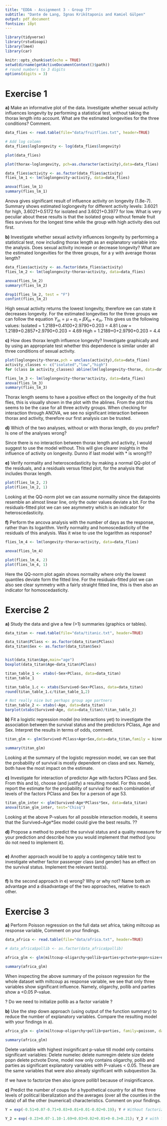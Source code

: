 ```yaml
---
title: "EDDA - Assignment 3 - Group 77"
subtitle: "Dante de Lang, Ignas Krikštaponis and Kamiel Gülpen"
output: pdf_document
fontsize: 10pt
---
```


```r
library(tidyverse)
library(rstudioapi)
library(lme4)
library(car)

knitr::opts_chunk$set(echo = TRUE)
setwd(dirname(getActiveDocumentContext()$path))
# round numbers to 3 digits
options(digits = 3)
```


# Exercise 1

**a)** Make an informative plot of the data. Investigate whether sexual activity influences longevity by performing a statistical test, without taking the thorax length into account. What are the estimated longevities for the three conditions? Comment.

```r
data_flies <- read.table(file="data/fruitflies.txt", header=TRUE)

# Add log colomn
data_flies$loglongevity <- log(data_flies$longevity)

plot(data_flies)

plot(thorax~loglongevity, pch=as.character(activity),data=data_flies)

data_flies$activity <- as.factor(data_flies$activity)
flies_lm_1 <- lm(loglongevity~activity, data=data_flies)

anova(flies_lm_1)
summary(flies_lm_1)

```
Anova gives significant result of influence activity on longevity (1.8e-7). Summary shows estimated loglongevity for different activity levels: 3.6021 for high, 3.6021+0.5172 for isolated and 3.6021+0.3977 for low. What is very peculiar about these results is that the isolated group without female fruit flies survives for the longest time while the group with high activity dies out first.

**b)** Investigate whether sexual activity influences longevity by performing a statistical test, now including thorax length as an explanatory variable into the analysis. Does sexual activity increase or decrease longevity? What are the estimated longevities for the three groups, for a y with average thorax length?

```r
data_flies$activity <- as.factor(data_flies$activity)
flies_lm_2 <- lm(loglongevity~thorax+activity, data=data_flies)

anova(flies_lm_2)
summary(flies_lm_2)

drop1(flies_lm_2, test = "F")
confint(flies_lm_2)
```
High sexual activity returns the lowest longevity, therefore we can state it decreases longevity. For the estimated longevities for the three groups we can follow the equation $Y_{in} = \mu + \alpha_i + \beta X_{in} + e_{in}$. This gives us the following values:
Isolated = 1.2189+0.4100+2.9790+0.203 = 4.81
Low = 1.2189+0.2857+2.9790+0.203 = 4.69
High = 1.2189+0+2.9790+0.203 = 4.4

**c)** How does thorax length influence longevity? Investigate graphically and by using an appropriate test whether this dependence is similar under all three conditions of sexual activity.

```r
plot(loglongevity~thorax,pch = unclass(activity),data=data_flies)
activity_classes <- c("isolated","low","high")
for (class in activity_classes) abline(lm(loglongevity~thorax, data=data_flies[data_flies$activity==class,]))

flies_lm_3 <- lm(loglongevity~thorax*activity, data=data_flies)
anova(flies_lm_3)
summary(flies_lm_3)
```

Thorax length seems to have a positive effect on the longevity of the fruit flies, this is visually shown in the plot with the ablines. From the plot this seems to be the case for all three activity groups. When checking for interaction through ANOVA, we see no significant interaction between thorax and activity, therefore our first analysis can be trusted.

**d)** Which of the two analyses, without or with thorax length, do you prefer? Is one of the analyses wrong?

Since there is no interaction between thorax length and activity, I would suggest to use the model without. This will give clearer insights in the influence of activity on longevity. Dunno if last model with * is wrong?!?

**e)** Verify normality and heteroscedasticity by making a normal QQ-plot of the residuals, and a residuals versus fitted plot, for the analysis that includes thorax length.
```r
plot(flies_lm_2, 2)
plot(flies_lm_2, 1)
```
Looking at the QQ-norm plot we can assume normality since the datapoints resemble an almost linear line, only the outer values deviate a bit. For the residuals-fitted plot we can see asymmetry which is an indicator for heteroscedasticity.

**f)** Perform the ancova analysis with the number of days as the response, rather than its logarithm. Verify normality and homoscedasticity of the residuals of this analysis. Was it wise to use the logarithm as response?
```r
flies_lm_4 <- lm(longevity~thorax+activity, data=data_flies)

anova(flies_lm_4)

plot(flies_lm_4, 2)
plot(flies_lm_4, 1)
```

Here the QQ-norm plot again shows normality where only the lowest quantiles deviate form the fitted line. For the residuals-fitted plot we can also see clear symmetry with a fairly straight fitted line, this is then also an indicator for homoscedasticity.

# Exercise 2

**a)** Study the data and give a few (>1) summaries (graphics or tables).
```r
data_titan <- read.table(file="data/titanic.txt", header=TRUE)

data_titan$PClass <- as.factor(data_titan$PClass)
data_titan$Sex <- as.factor(data_titan$Sex)


hist(data_titan$Age,main="age")
boxplot(data_titan$Age~data_titan$PClass)

titan_table_1 <- xtabs(~Sex+PClass, data=data_titan)
titan_table_1

titan_table_1.c <- xtabs(Survived~Sex+PClass, data=data_titan)
round(titan_table_1.c/titan_table_1,2)

# Not really nice but perhaps group age partners
titan_table_2 <- xtabs(~Age, data=data_titan)
barplot(xtabs(Survived~Age, data=data_titan)/titan_table_2) 
```

**b)** Fit a logistic regression model (no interactions yet) to investigate the association between the survival status and the predictors PClass, Age and Sex. Interpret the results in terms of odds, comment.
```r

titan_glm <- glm(Survived~PClass+Age+Sex,data=data_titan,family = binomial)

summary(titan_glm)
```
Looking at the summary of the logistic regression model, we can see that the probability of survival is mostly dependent on class and sex. Namely, both have the most impact on the estimate.


**c)** Investigate for interaction of predictor Age with factors PClass and Sex. From this and b), choose (and justify) a resulting model. For this model, report the estimate for the probability of survival for each combination of levels of the factors PClass and Sex for a person of age 53.

```r
titan_glm_inter <- glm(Survived~Age*PClass*Sex, data=data_titan)
anova(titan_glm_inter, test="Chisq")
```
Looking at the above P-values for all possible interaction models, it seems that the Survived~Age*Sex model could give the best results. ??

**d)** Propose a method to predict the survival status and a quality measure for your prediction and describe how you would implement that method (you do not need to implement it).
```r

```


**e)** Another approach would be to apply a contingency table test to investigate whether factor passenger class (and gender) has an effect on the survival status. Implement the relevant test(s).
```r

```

**f)** Is the second approach in e) wrong? Why or why not? Name both an advantage and a disadvantage of the two approaches, relative to each other.

# Exercise 3

**a)** Perform Poisson regression on the full data set africa, taking miltcoup as response variable, Comment on your findings.
```r
data_africa <- read.table(file="data/africa.txt", header=TRUE)

# data_africa$pollib <- as.factor(data_africa$pollib)

africa_glm <- glm(miltcoup~oligarchy+pollib+parties+pctvote+popn+size+numelec+numregim, family=poisson, data=data_africa)

summary(africa_glm)
```
When inspecting the above summary of the poisson regression for the whole dataset with miltcoup as response variable, we see that only three variables show significant influence. Namely, oligarchy, pollib and parties show a <0.05 P-value. 

? Do we need to initialize pollib as a factor variable ?

**b)** Use the step down approach (using output of the function summary) to reduce the number of explanatory variables. Compare the resulting model with your findings in a). 
```r

africa_glm <- glm(miltcoup~oligarchy+pollib+parties, family=poisson, data=data_africa)

summary(africa_glm)
```

Delete variable with highest insignificant p-value till model only contains significant variables:
Delete numelec
delete numregim
delete size
delete popn
delete pctvote
Done, model now only contains oligarchy, pollib and parties as significant explanatory variables with P-values < 0.05. These are the same variables that were also already significant with subquestion 3a. 

If we have to factorize then also ignore pollib1 because of insignificance.

**c)** Predict the number of coups for a hypothetical country for all the three levels of political liberalization and the averages (over all the counties in the data) of all the other (numerical) characteristics. Comment on your findings.
```r
Y = exp(-0.51+0.07-0.71+0.03+0.01+0.01-0.02+0.19); Y # Without factorization

Y_2 = exp(-0.23+0.07-1.10-1.69+0.03+0.02+0.01+0-0.3+0.21); Y_2 # with factorization?
```

